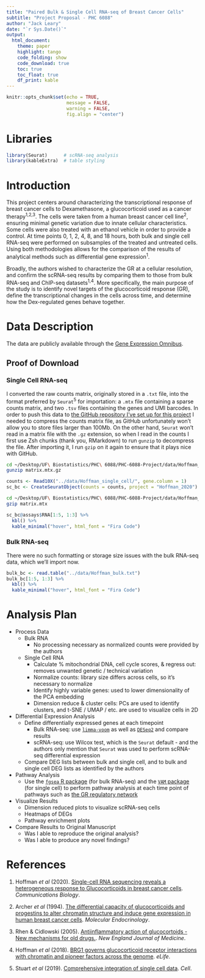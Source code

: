 ```yaml
---
title: "Paired Bulk & Single Cell RNA-seq of Breast Cancer Cells"
subtitle: "Project Proposal - PHC 6088"
author: "Jack Leary"
date: "`r Sys.Date()`"
output:
  html_document:
    theme: paper
    highlight: tango
    code_folding: show
    code_download: true
    toc: true
    toc_float: true
    df_print: kable
---
```


```r
knitr::opts_chunk$set(echo = TRUE, 
                      message = FALSE, 
                      warning = FALSE, 
                      fig.align = "center")
```

# Libraries

```r
library(Seurat)      # scRNA-seq analysis
library(kableExtra)  # table styling
```

# Introduction

This project centers around characterizing the transcriptional response of breast cancer cells to Dexamethasone, a glucocorticoid used as a cancer therapy<sup>1,2,3</sup>. The cells were taken from a human breast cancer cell line<sup>2</sup>, ensuring minimal genetic variation due to innate cellular characteristics. Some cells were also treated with an ethanol vehicle in order to provide a control. At time points 0, 1, 2, 4, 8, and 18 hours, both bulk and single cell RNA-seq were performed on subsamples of the treated and untreated cells. Using both methodologies allows for the comparison of the results of analytical methods such as differential gene expression<sup>1</sup>.

Broadly, the authors wished to characterize the GR at a cellular resolution, and confirm the scRNA-seq results by comparing them to those from bulk RNA-seq and ChIP-seq datasets<sup>1,4</sup>. More specifically, the main purpose of the study is to identify novel targets of the glucocorticoid response (GR), define the transcriptional changes in the cells across time, and determine how the Dex-regulated genes behave together. 

# Data Description

The data are publicly available through the [Gene Expression Omnibus](https://www.ncbi.nlm.nih.gov/geo/query/acc.cgi?acc=GSE141834). 

## Proof of Download

### Single Cell RNA-seq

I converted the raw counts matrix, originally stored in a `.txt` file, into the format preferred by `Seurat`<sup>5</sup> for importation: a `.mtx` file containing a sparse counts matrix, and two `.tsv` files containing the genes and UMI barcodes. In order to push this data to [the GitHub repository I've set up for this project](https://github.com/jr-leary7/PHC-6088-Project) I needed to compress the counts matrix file, as GitHub unfortunately won't allow you to store files larger than 100Mb. On the other hand, `Seurat` won't read in a matrix file with the `.gz` extension, so when I read in the counts I first use Zsh chunks (thank you, RMarkdown) to run `gunzip` to decompress the file. After importing it, I run `gzip` on it again to ensure that it plays nice with GitHub. 

```zsh
cd ~/Desktop/UF\ Biostatistics/PHC\ 6088/PHC-6088-Project/data/Hoffman_single_cell
gunzip matrix.mtx.gz
```

```r
counts <- Read10X("../data/Hoffman_single_cell/", gene.column = 1)
sc_bc <- CreateSeuratObject(counts = counts, project = "Hoffman_2020")
```

```zsh
cd ~/Desktop/UF\ Biostatistics/PHC\ 6088/PHC-6088-Project/data/Hoffman_single_cell
gzip matrix.mtx
```

```r
sc_bc@assays$RNA[1:5, 1:3] %>% 
  kbl() %>% 
  kable_minimal("hover", html_font = "Fira Code")
```

### Bulk RNA-seq

There were no such formatting or storage size issues with the bulk RNA-seq data, which we'll import now. 

```r
bulk_bc <- read.table("../data/Hoffman_bulk.txt")
bulk_bc[1:5, 1:3] %>% 
  kbl() %>% 
  kable_minimal("hover", html_font = "Fira Code")
```

# Analysis Plan 

- Process Data 
    - Bulk RNA
      - No processing necessary as normalized counts were provided by the authors
    - Single Cell RNA  
      - Calculate % mitochondrial DNA, cell cycle scores, & regress out: removes unwanted genetic / technical variation
      -  Normalize counts: library size differs across cells, so it's necessary to normalize
      - Identify highly variable genes: used to lower dimensionality of the PCA embedding
      - Dimension reduce & cluster cells: PCs are used to identify clusters, and t-SNE / UMAP / etc. are used to visualize cells in 2D

- Differential Expression Analysis 
    - Define differentially expressed genes at each timepoint
      - Bulk RNA-seq: use [`limma-voom`](https://ucdavis-bioinformatics-training.github.io/2018-June-RNA-Seq-Workshop/thursday/DE.html) as well as [`DESeq2`](https://bioconductor.org/packages/release/bioc/html/DESeq2.html) and compare results
      - scRNA-seq: use Wilcox test, which is the `Seurat` default - and the authors only mention that `Seurat` was used to perform scRNA-seq differential expression
    - Compare DEG lists between bulk and single cell, and to bulk and single cell DEG lists as identified by the authors 

- Pathway Analysis 
    - Use the [`fgsea` R package](http://www.bioconductor.org/packages/release/bioc/html/fgsea.html) (for bulk RNA-seq) and the [`VAM` package](https://cran.r-project.org/web//packages/VAM/VAM.pdf) (for single cell) to perform pathway analysis at each time point of pathways such as [the GR regulatory network](https://www.gsea-msigdb.org/gsea/msigdb/cards/PID_REG_GR_PATHWAY)

-  Visualize Results
    - Dimension reduced plots to visualize scRNA-seq cells
    - Heatmaps of DEGs
    - Pathway enrichment plots

- Compare Results to Original Manuscript
    - Was I able to reproduce the original analysis? 
    - Was I able to produce any novel findings?

# References

1. Hoffman *et al* (2020). [Single-cell RNA sequencing reveals a heterogeneous response to Glucocorticoids in breast cancer cells](https://doi.org/10.1038/s42003-020-0837-0). *Communications Biology*.

2. Archer *et al* (1994). [The differential capacity of glucocorticoids and progestins to alter chromatin structure and induce gene expression in human breast cancer cells](https://doi.org/10.1210/mend.8.9.7838148). *Molecular Endocrinology*. 

3. Rhen & Cidlowski (2005). [Antiinflammatory action of glucocortoids - New mechanisms for old drugs.](https://doi.org/10.1056/nejmra050541). *New England Journal of Medicine*. 

4. Hoffman *et al* (2018). [BRG1 governs glucocorticoid receptor interactions with chromatin and pioneer factors across the genome](https://doi.org/10.7554/eLife.35073). *eLife*. 

5. Stuart *et al* (2019). [Comprehensive integration of single cell data](https://doi.org/10.1016/j.cell.2019.05.031). *Cell*. 